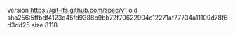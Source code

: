 version https://git-lfs.github.com/spec/v1
oid sha256:5ffbdf4123d45fd9388b9bb72f70622904c12271af77734a11109d78f6d3dd25
size 8118
